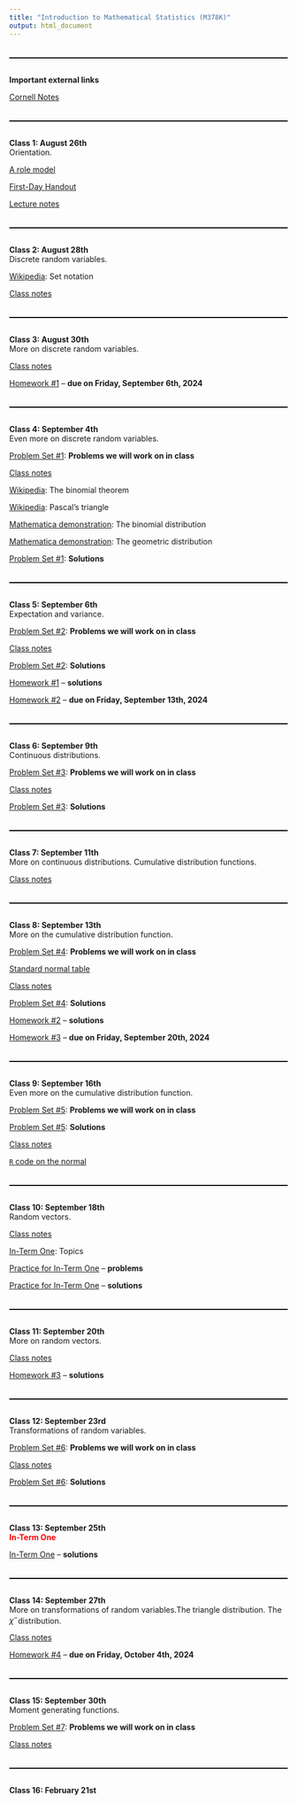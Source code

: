 ```yaml
---
title: "Introduction to Mathematical Statistics (M378K)"
output: html_document
---
```


<style>
  hr {
      position: relative; 
            top: 20px; 
            border: none; 
            height: 2px; 
            background: black; 
            margin-bottom: 50px; 
  }
</style>

---

**Important external links**

[Cornell Notes](http://lsc.cornell.edu/how-to-study/taking-notes/cornell-note-taking-system/)

---

**Class 1: August 26th**<br>
Orientation. <br>

[A role model](pics/bilbo.jpeg)

[First-Day Handout](syllabus/syllabus-54155.pdf)

[Lecture notes](https://web.ma.utexas.edu/users/gordanz/lecture_notes_page.html)

---

**Class 2: August 28th**<br>
Discrete random variables.<br> 

[Wikipedia](https://en.wikibooks.org/wiki/Set_Theory/Sets): Set notation

[Class notes](notes/m378k-aug-28-2024.pdf)

---

**Class 3: August 30th**<br>
More on discrete random variables.<br>

[Class notes](notes/m378k-aug-30-2024.pdf)

[Homework #1](hw/m378k-hw1-prereqs.pdf) -- **due on Friday, September 6th, 2024**

---

**Class 4: September 4th**<br>
Even more on discrete random variables.<br>

[Problem Set #1](problem-sets/m378k-ps1-discrete-probs.pdf):  **Problems we will work on in class**

[Class notes](notes/m378k-sept-04-2024.pdf)

[Wikipedia](https://en.wikipedia.org/wiki/Binomial_theorem): The binomial theorem 

[Wikipedia](https://en.wikipedia.org/wiki/Pascal%27s_triangle): Pascal's triangle

[Mathematica demonstration](https://demonstrations.wolfram.com/BinomialProbabilityDistribution/): The binomial distribution

[Mathematica demonstration](https://demonstrations.wolfram.com/GeometricDistribution/): The geometric distribution

[Problem Set #1](problem-sets/m378k-ps1-discrete-solns.pdf):  **Solutions**

---

**Class 5: September 6th**<br>
Expectation and variance.<br>

[Problem Set #2](problem-sets/m378k-ps2-discrete-exp-var-probs.pdf):  **Problems we will work on in class**

[Class notes](notes/m378k-sept-06-2024.pdf)

[Problem Set #2](problem-sets/m378k-ps2-discrete-exp-var-solns.pdf):  **Solutions**

[Homework #1](hw/m378k-hw1-prereqs-solns.pdf) -- **solutions**

[Homework #2](hw/m378k-hw2-discrete.pdf) -- **due on Friday, September 13th, 2024**

---

**Class 6: September 9th**<br>
Continuous distributions.<br>

[Problem Set #3](problem-sets/m378k-ps3-continuous-probs.pdf):  **Problems we will work on in class**

[Class notes](notes/m378k-sept-09-2024.pdf)

[Problem Set #3](problem-sets/m378k-ps3-continuous-solns.pdf):  **Solutions**

---

**Class 7: September 11th**<br>
More on continuous distributions. Cumulative distribution functions.<br>

[Class notes](notes/m378k-sept-11-2024.pdf)

---

**Class 8: September 13th**<br>
More on the cumulative distribution function.<br>

[Problem Set #4](problem-sets/m378k-ps4-cdf-probs.pdf):  **Problems we will work on in class**

[Standard normal table](notes/std-normal-table.pdf)

[Class notes](notes/m378k-sept-13-2024.pdf)

[Problem Set #4](problem-sets/m378k-ps4-cdf-solns.pdf):  **Solutions**

[Homework #2](hw/m378k-hw2-discrete-solns.pdf) -- **solutions**

[Homework #3](hw/m378k-hw3-expectation-probs.pdf) -- **due on Friday, September 20th, 2024**

---

**Class 9: September 16th**<br>
Even more on the cumulative distribution function.<br>

[Problem Set #5](problem-sets/m378k-ps5-cdf-cont-probs.pdf):  **Problems we will work on in class**

[Problem Set #5](problem-sets/m378k-ps5-cdf-cont-solns.pdf):  **Solutions**

[Class notes](notes/m378k-sept-16-2024.pdf)

[`R` code on the normal](code/normal.R)

---

**Class 10: September 18th**<br>
Random vectors.<br>

[Class notes](notes/m378k-sept-18-2024.pdf)

[In-Term One](exams/m378k-one-topics.pdf): Topics

[Practice for In-Term One](exams/m378k-one-sample-probs.pdf) -- **problems** 

[Practice for In-Term One](exams/m378k-one-sample-solns.pdf) -- **solutions** 

---

**Class 11: September 20th**<br>
More on random vectors.<br>

[Class notes](notes/m378k-sept-20-2024.pdf)

[Homework #3](hw/m378k-hw3-expectation-solns.pdf) -- **solutions**

---

**Class 12: September 23rd**<br>
Transformations of random variables.<br>

[Problem Set #6](problem-sets/m378k-ps6-transformations-probs.pdf):  **Problems we will work on in class**

[Class notes](notes/m378k-sept-23-2024.pdf)

[Problem Set #6](problem-sets/m378k-ps6-transformations-solns.pdf):  **Solutions**

---

**Class 13: September 25th**<br>
<span style="color: red;">**In-Term One**</span><br>

[In-Term One](exams/m378k-one-solns.pdf) -- **solutions** 

---

**Class 14: September 27th**<br>
More on transformations of random variables.The triangle distribution. The $\chi^-$distribution.<br>

[Class notes](notes/m378k-sept-27-2024.pdf)

[Homework #4](hw/m378k-hw4-transformations-probs.pdf) -- **due on Friday, October 4th, 2024**

---

**Class 15: September 30th**<br>
Moment generating functions.<br>

[Problem Set #7](problem-sets/m378k-ps7-mgf-probs.pdf):  **Problems we will work on in class**

[Class notes](notes/m378k-sept-30-2024.pdf)


---
 
**Class 16: February 21st**<br>

<!--



Even more on the binomial distribution <span style="color: purple;">**(Section 2.1)**</span>.<br>

[Problem](problem-sets/p-exam-binom.pdf)

The normal distribution <span style="color: purple;">**(Section 2.2)**</span>.<br>

[Standard Normal Distribution Areas](http://demonstrations.wolfram.com/StandardNormalDistributionAreas/){.demonstrationHyperlink} from the [Wolfram Demonstrations Project](http://demonstrations.wolfram.com/){.demonstrationHyperlink} by Ian McLeod 

[Class notes](notes/m362k-feb-21-2024.pdf)

---

**Class 17: February 23rd**<br>
More on the normal distribution <span style="color: purple;">**(Section 2.1)**</span>.<br>

[Class notes](notes/m362k-feb-23-2024.pdf)

[Standard normal table](notes/std-normal-table.pdf)

---

**Class 18: February 26th**<br>
More on the normal distribution <span style="color: purple;">**(Section 2.1)**</span>.<br>

[The Normal Distribution](http://demonstrations.wolfram.com/TheNormalDistribution/) from the [Wolfram Demonstrations Project](http://demonstrations.wolfram.com/){.demonstrationHyperlink} by Ian McLeod 

[Area of a Normal Distribution](http://demonstrations.wolfram.com/AreaOfANormalDistribution/){.demonstrationHyperlink} from the [Wolfram Demonstrations Project](http://demonstrations.wolfram.com/){.demonstrationHyperlink} by Eric Schulz 

The normal approximation to the binomial distribution <span style="color: purple;">**(Section 2.2)**</span>.<br>

[Class notes](notes/m362k-feb-26-2024.pdf)

---

**Class 19: February 28th**<br>
More on the normal approximation to the binomial distribution <span style="color: purple;">**(Section 2.2)**</span>.<br>

[Mathematica demonstration](http://demonstrations.wolfram.com/IllustratingTheCentralLimitTheoremWithSumsOfBernoulliRandomV/): The Normal Approximation to the Binomial Distribution

[Class notes](notes/m362k-feb-28-2024.pdf)

[Homework #5](hw/m362k-hw5-probs.pdf) -- **due on Friday, March 8th**

[In-Term Two](exams/m362k-two-topics.pdf): Topics

[Practice for In-Term Two](exams/m362k-two-sample-probs.pdf): Problems

[Practice for In-Term Two](exams/m362k-two-sample-solns.pdf): Solutions

---

**Class 20: March 1st**<br>
The Poisson approximation <span style="color: purple;">**(Section 2.4)**</span>.<br>

[Class notes](notes/m362k-mar-01-2024.pdf)

[Wikipedia](https://en.wikipedia.org/wiki/Poisson_distribution): The Poisson distribution

[Mathematica demonstration](https://demonstrations.wolfram.com/PoissonDistribution/#embed): The Poisson Distribution

[Mathematica demonstration](https://demonstrations.wolfram.com/BinomialApproximationToAPoissonRandomVariable/): The Poisson Approximation to the Binomial Distribution

---

**Class 21: March 4th**<br>
Introduction to random variables <span style="color: purple;">**(Section 3.1)**</span>.<br>

[Class notes](notes/m362k-mar-04-2024.pdf)

[Homework #6](hw/m362k-hw6-normal-approx.pdf) -- **due on Friday, March 22nd**

---

**Class 22: March 6th**<br>
<span style="color: red;">**In-Term Two**</span><br>

[In-Term Two](exams/m362k-two-solns.pdf) -- **solutions** 

---

**Class 23: March 8th**<br>
Functions of random variables <span style="color: purple;">**(Section 3.1)**</span>.<br>

The cumulative distribution function (cdf) <span style="color: purple;">**(Section 4.5)**</span>.<br>

[Class notes](notes/m362k-mar-08-2024.pdf)

---

**Class 24: March 18th**<br>
More on random variables <span style="color: purple;">**(Section 3.1)**</span>.<br>

[Class notes](notes/m362k-mar-18-2024.pdf)

[Homework #7](hw/m362k-hw7-rvs.pdf) -- **due on Friday, March 29th**

---

**Class 25: March 20th**<br>
Functions of pairs of random variables <span style="color: purple;">**(Section 3.1)**</span>.<br>

[Class notes](notes/m362k-mar-20-2024.pdf)

---

**Class 26: March 22nd**<br>
Independent pairs <span style="color: purple;">**(Section 3.1)**</span>.<br>

[Class notes](notes/m362k-mar-22-2024.pdf)

---

**Class 27: March 25th**<br>
Expectation <span style="color: purple;">**(Section 3.2)**</span>.<br>

[Class notes](notes/m362k-mar-25-2024.pdf)

[Homework #8](hw/m362k-hw8-more-rvs.pdf) -- **due on Friday, April 5th**

---

**Class 28: March 27th**<br>
Markov's and Chebishev's inequalities <span style="color: purple;">**(Section 3.2)**</span>.<br> 

[Class notes](notes/m362k-mar-27-2024.pdf)

---

**Class 29: March 29th**<br>
Standard deviation and the normal approximation <span style="color: purple;">**(Section 3.3)**</span>.<br>

[Class notes](notes/m362k-mar-29-2024.pdf)

[Homework #9](hw/m362k-hw9-expectation.pdf) -- **due on Friday, April 12th**

[Extra credit #1](extra-credit/m362k-ec1-sally-clark.pdf) -- **due on Friday, April 26th and worth an extra 3 points on your final score in the course**

---

**Class 30: April 1st**<br>
The covariance formula <span style="color: purple;">**(Section 3.3)**</span>.<br>

[Class notes](notes/m362k-apr-01-2024.pdf)

---

**Class 31: April 3rd**<br>
The Central Limit Theorem <span style="color: purple;">**(Section 3.3)**</span>.<br>

[Class notes](notes/m362k-apr-03-2024.pdf)

---

**Class 32: April 5th**<br>
Discrete distributions <span style="color: purple;">**(Section 3.4)**</span>.<br>

[Class notes](notes/m362k-apr-05-2024.pdf)

[Homework #10](hw/m362k-hw10-discrete.pdf) -- **due on Friday, April 19th**

---

**Class 33: April 8th**<br>
<span style="color: red;">**Solar Eclipse**</span><br>

---

**Class 34: April 10th**<br>
More on discrete distributions <span style="color: purple;">**(Section 3.4)**</span>.<br>

[Class notes](notes/m362k-apr-10-2024.pdf)

[Homework #11](hw/m362k-hw11-more-discrete.pdf) -- **due on Friday, April 26th**

---

**Class 35: April 12th**<br>
The Poisson distribution <span style="color: purple;">**(Section 3.5)**</span>.<br>

[Class notes](notes/m362k-apr-12-2024.pdf)

**Suggested textbook problem:** 3.5.3. 

---

**Class 36: April 15th**<br>
Continuous distributions <span style="color: purple;">**(Section 4.1)**</span>.<br>

[Class notes](notes/m362k-apr-15-2024.pdf)

---

**Class 37: April 17th**<br>
Expectations of continuous random variables.<span style="color: purple;">**(Section 4.1)**</span>.<br>

**Suggested textbook problems:** 4.1.4, 4.1.6, 4.5.4, 4.5.5, 4.5.6 a,b,c

The normal distribution [revisited] <span style="color: purple;">**(Section 4.1)**</span>.<br>

[Class notes](notes/m362k-apr-17-2024.pdf)

[In-Term Three](exams/m362k-three-topics.pdf): Topics

[Practice for In-Term Three](exams/m362k-three-sample-probs.pdf): Problems

[Practice for In-Term Three](exams/m362k-three-sample-solns.pdf): Solutions

---

**Class 38: April 19**<br>
More on the central limit theorem.<span style="color: purple;">**(Section 4.1)**</span>.<br>

The exponential distribution <span style="color: purple;">**(Section 4.2)**</span>.<br>

[Class notes](notes/m362k-apr-19-2024.pdf)

---

**Class 39: April 22nd**<br>
More on the exponential distribution <span style="color: purple;">**(Section 4.2)**</span>.<br>

[Problem packet](problem-sets/m362k-sample-p-exponential.pdf)

[Class notes](notes/m362k-apr-22-2024.pdf)

**Suggested textbook problem:** 4.2.1

---

**Class 40: April 24th**<br>
<span style="color: red;">**In-Term Three**</span><br>

[In-Term Three](exams/m362k-three-solns.pdf) -- **solutions**

---

**Class 41: April 26th**<br>
Change of variable <span style="color: purple;">**(Section 4.4)**</span>.<br>

[Class notes](notes/m362k-apr-26-2024.pdf)

**Suggested textbook problems:** 4.4.3, 4.4.6

---

**Class 42: April 29th**<br>
Jointly uniform random variables and joint densities <span style="color: purple;">**(Section 5.1 and 5.2)**</span>.<br>

**Suggested textbook problems:** 5.1.3, 5.1.4

Independent normal random variables <span style="color: purple;">**(Section 5.1 and 5.2)**</span>.<br>

[Class notes](notes/m362k-apr-29-2024.pdf)

---

[The Final Exam](exams/m362k-final-topics.pdf): Topics

[Practice for the Final Exam](exams/m362k-final-sample-probs.pdf) -- **problems** 

[Practice for the Final Exam](exams/m362k-final-sample-solns.pdf) -- **solutions** 

-->
